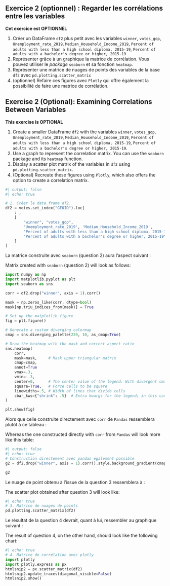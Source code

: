 :::: {.content-visible when-profile="fr"}

::: {.exercise}
## Exercice 2 (optionnel) : Regarder les corrélations entre les variables

__Cet exercice est OPTIONNEL__

1. Créer un DataFrame `df2` plus petit avec les variables `winner`, `votes_gop`, `Unemployment_rate_2019`,
`Median_Household_Income_2019`,
`Percent of adults with less than a high school diploma, 2015-19`,
`Percent of adults with a bachelor's degree or higher, 2015-19`
2. Représenter grâce à un graphique la matrice de corrélation. Vous pouvez utiliser le _package_ `seaborn` et sa fonction `heatmap`.
3. Représenter une matrice de nuages de points des variables de la base `df2` avec `pd.plotting.scatter_matrix`
4. (optionnel) Refaire ces figures avec `Plotly` qui offre également la possibilité de faire une matrice de corrélation. 

:::
::::

:::: {.content-visible when-profile="en"}

::: {.exercise}
## Exercise 2 (Optional): Examining Correlations Between Variables

__This exercise is OPTIONAL__

1. Create a smaller DataFrame `df2` with the variables `winner`, `votes_gop`, `Unemployment_rate_2019`,
`Median_Household_Income_2019`,
`Percent of adults with less than a high school diploma, 2015-19`,
`Percent of adults with a bachelor's degree or higher, 2015-19`.
2. Use a graph to represent the correlation matrix. You can use the `seaborn` package and its `heatmap` function.
3. Display a scatter plot matrix of the variables in `df2` using `pd.plotting.scatter_matrix`.
4. (Optional) Recreate these figures using `Plotly`, which also offers the option to create a correlation matrix.

:::

::::


```python
#| output: false
#| echo: true

# 1. Créer le data.frame df2.
df2 = votes.set_index("GEOID").loc[
    : ,
    [
        "winner", "votes_gop",
        'Unemployment_rate_2019', 'Median_Household_Income_2019',
        'Percent of adults with less than a high school diploma, 2015-19',
        "Percent of adults with a bachelor's degree or higher, 2015-19"
    ]
]
```


::: {.content-visible when-profile="fr"}
La matrice construite avec `seaborn` (question 2) aura l'aspect suivant :
:::

::: {.content-visible when-profile="en"}
Matrix created with `seaborn` (question 2) will look as follows:
:::

```python
import numpy as np
import matplotlib.pyplot as plt
import seaborn as sns

corr = df2.drop("winner", axis = 1).corr()

mask = np.zeros_like(corr, dtype=bool)
mask[np.triu_indices_from(mask)] = True

# Set up the matplotlib figure
fig = plt.figure()

# Generate a custom diverging colormap
cmap = sns.diverging_palette(220, 10, as_cmap=True)

# Draw the heatmap with the mask and correct aspect ratio
sns.heatmap(
    corr,
    mask=mask,     # Mask upper triangular matrix
    cmap=cmap,
    annot=True
    vmax=.3,
    vmin=-.3,
    center=0,      # The center value of the legend. With divergent cmap, where white is
    square=True,   # Force cells to be square
    linewidths=.5, # Width of lines that divide cells
    cbar_kws={"shrink": .5}  # Extra kwargs for the legend; in this case, shrink by 50%
)

plt.show(fig)
```


::: {.content-visible when-profile="fr"}
Alors que celle construite directement avec `corr` de `Pandas`
ressemblera plutôt à ce tableau :
:::

::: {.content-visible when-profile="en"}

Whereas the one constructed directly with `corr` from `Pandas` will look more like this table:
:::



```python
#| output: false
#| echo: true
# Construction directement avec pandas également possible
g2 = df2.drop("winner", axis = 1).corr().style.background_gradient(cmap='coolwarm').format('{:.2f}')
```

```python
g2
```

::: {.content-visible when-profile="fr"}
Le nuage de point obtenu à l'issue de la question 3 ressemblera à :
:::

::: {.content-visible when-profile="en"}
The scatter plot obtained after question 3 will look like:
:::


```python
#| echo: true
# 3. Matrice de nuages de points
pd.plotting.scatter_matrix(df2)
```

::: {.content-visible when-profile="fr"}
Le résultat de la question 4 devrait, quant à lui,
ressembler au graphique suivant :
:::

::: {.content-visible when-profile="en"}
The result of question 4, on the other hand, should look like the following chart:
:::


```python
#| echo: true
# 4. Matrice de corrélation avec plotly
import plotly
import plotly.express as px
htmlsnip2 = px.scatter_matrix(df2)
htmlsnip2.update_traces(diagonal_visible=False)
htmlsnip2.show()
```

